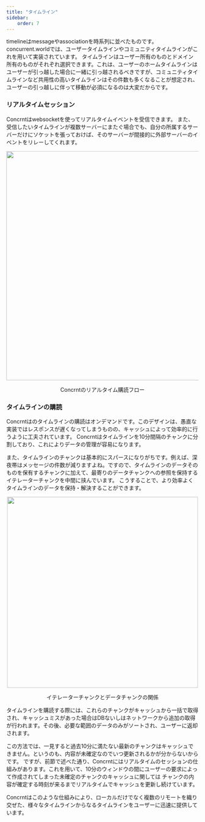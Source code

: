 ```yaml
---
title: "タイムライン"
sidebar:
    order: 7
---
```


timelineはmessageやassociationを時系列に並べたものです。concurrent.worldでは、ユーザータイムラインやコミュニティタイムラインがこれを用いて実装されています。
タイムラインはユーザー所有のものとドメイン所有のものがそれぞれ選択できます。これは、ユーザーのホームタイムラインはユーザーが引っ越した場合に一緒に引っ越されるべきですが、コミュニティタイムラインなど共用性の高いタイムラインはその件数も多くなることが想定され、ユーザーの引っ越しに伴って移動が必須になるのは大変だからです。

### リアルタイムセッション

Concrntはwebsocketを使ってリアルタイムイベントを受信できます。
また、受信したいタイムラインが複数サーバーにまたぐ場合でも、自分の所属するサーバーだけにソケットを張っておけば、そのサーバーが間接的に外部サーバーのイベントをリレーしてくれます。


<div align="center">
    <img src="/images/realtime.png" width="600px" ></img>
    <p>Concrntのリアルタイム購読フロー</p>
</div>

### タイムラインの購読
Concrntはのタイムラインの購読はオンデマンドです。このデザインは、愚直な実装ではレスポンスが遅くなってしまうものの、キャッシュによって効率的に行うように工夫されています。
Concrntはタイムラインを10分間隔のチャンクに分割しており、これによりデータの管理が容易になります。

また、タイムラインのチャンクは基本的にスパースになりがちです。例えば、深夜帯はメッセージの件数が減りますよね。ですので、タイムラインのデータそのものを保有するチャンクに加えて、最寄りのデータチャンクへの参照を保持するイテレーターチャンクを中間に挟んでいます。
こうすることで、より効率よくタイムラインのデータを保持・解決することができます。

<div align="center">
    <img src="/images/chunks.png" width="500px"></img>
    <p>イテレーターチャンクとデータチャンクの関係</p>
</div>

タイムラインを購読する際には、これらのチャンクがキャッシュから一括で取得され、キャッシュミスがあった場合はDBないしはネットワークから追加の取得が行われます。その後、必要な範囲のデータのみがソートされ、ユーザーに返却されます。

この方法では、一見すると過去10分に満たない最新のチャンクはキャッシュできません。というのも、内容が未確定なのでいつ更新されるかが分からないからです。
ですが、前節で述べた通り、Concrntにはリアルタイムのセッションの仕組みがあります。これを用いて、10分のウィンドウの間にユーザーの要求によって作成されてしまった未確定のチャンクのキャッシュに関しては
チャンクの内容が確定する時刻が来るまでリアルタイムでキャッシュを更新し続けています。

Concrntはこのような仕組みにより、ローカルだけでなく複数のリモートを織り交ぜた、様々なタイムラインからなるタイムラインをユーザーに迅速に提供しています。

